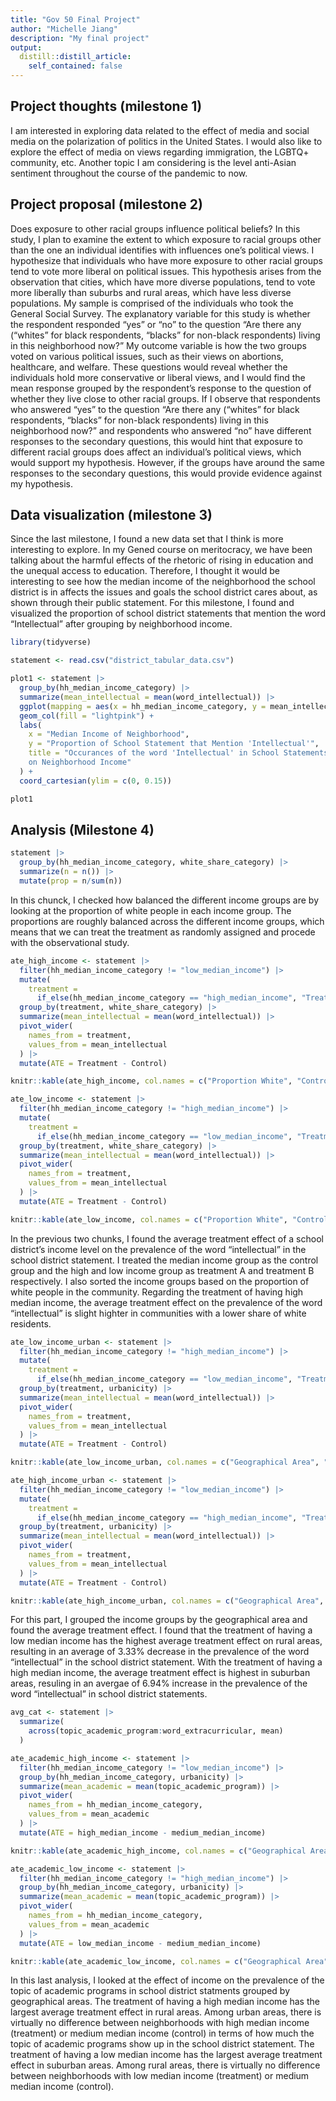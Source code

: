 ```yaml
---
title: "Gov 50 Final Project"
author: "Michelle Jiang"
description: "My final project"
output:
  distill::distill_article:
    self_contained: false
---
```




## Project thoughts (milestone 1)

I am interested in exploring data related to the effect of media and social media on the polarization of politics in the United States. I would also like to explore the effect of media on views regarding immigration, the LGBTQ+ community, etc. Another topic I am considering is the level anti-Asian sentiment throughout the course of the pandemic to now. 

## Project proposal (milestone 2)
Does exposure to other racial groups influence political beliefs? In this study, I plan to examine the extent to which exposure to racial groups other than the one an individual identifies with influences one’s political views. I hypothesize that individuals who have more exposure to other racial groups tend to vote more liberal on political issues. This hypothesis arises from the observation that cities, which have more diverse populations, tend to vote more liberally than suburbs and rural areas, which have less diverse populations. My sample is comprised of the individuals who took the General Social Survey. The explanatory variable for this study is whether the respondent responded “yes” or “no” to the question “Are there any (“whites” for black respondents, “blacks” for non-black respondents) living in this neighborhood now?” My outcome variable is how the two groups voted on various political issues, such as their views on abortions, healthcare, and welfare. These questions would reveal whether the individuals hold more conservative or liberal views, and I would find the mean response grouped by the respondent’s response to the question of whether they live close to other racial groups. If I observe that respondents who answered “yes” to the question “Are there any (“whites” for black respondents, “blacks” for non-black respondents) living in this neighborhood now?” and respondents who answered “no” have different responses to the secondary questions, this would hint that exposure to different racial groups does affect an individual’s political views, which would support my hypothesis. However, if the groups have around the same responses to the secondary questions, this would provide evidence against my hypothesis. 


## Data visualization (milestone 3)

Since the last milestone, I found a new data set that I think is more interesting to explore. In my Gened course on meritocracy, we have been talking about the harmful effects of the rhetoric of rising in education and the unequal access to education. Therefore, I thought it would be interesting to see how the median income of the neighborhood the school district is in affects the issues and goals the school district cares about, as shown through their public statement. For this milestone, I found and visualized the proportion of school district statements that mention the word "Intellectual" after grouping by neighborhood income.  

```r
library(tidyverse) 

statement <- read.csv("district_tabular_data.csv")
```

```r
plot1 <- statement |>
  group_by(hh_median_income_category) |>
  summarize(mean_intellectual = mean(word_intellectual)) |>
  ggplot(mapping = aes(x = hh_median_income_category, y = mean_intellectual)) + 
  geom_col(fill = "lightpink") +
  labs(
    x = "Median Income of Neighborhood",
    y = "Proportion of School Statement that Mention 'Intellectual'",
    title = "Occurances of the word 'Intellectual' in School Statements Based 
    on Neighborhood Income"
  ) +
  coord_cartesian(ylim = c(0, 0.15))

plot1
```

## Analysis (Milestone 4)

```r
statement |>
  group_by(hh_median_income_category, white_share_category) |>
  summarize(n = n()) |>
  mutate(prop = n/sum(n))
```

In this chunck, I checked how balanced the different income groups are by looking at the proportion of white people in each income group. The proportions are roughly balanced across the different income groups, which means that we can treat the treatment as randomly assigned and procede with the observational study. 

```r
ate_high_income <- statement |>
  filter(hh_median_income_category != "low_median_income") |>
  mutate(
    treatment = 
      if_else(hh_median_income_category == "high_median_income", "Treatment", "Control")) |>
  group_by(treatment, white_share_category) |>
  summarize(mean_intellectual = mean(word_intellectual)) |>
  pivot_wider(
    names_from = treatment,
    values_from = mean_intellectual
  ) |>
  mutate(ATE = Treatment - Control)

knitr::kable(ate_high_income, col.names = c("Proportion White", "Control", "Treatment", "ATE"))
```

```r
ate_low_income <- statement |>
  filter(hh_median_income_category != "high_median_income") |>
  mutate(
    treatment = 
      if_else(hh_median_income_category == "low_median_income", "Treatment", "Control")) |>
  group_by(treatment, white_share_category) |>
  summarize(mean_intellectual = mean(word_intellectual)) |>
  pivot_wider(
    names_from = treatment,
    values_from = mean_intellectual
  ) |>
  mutate(ATE = Treatment - Control)

knitr::kable(ate_low_income, col.names = c("Proportion White", "Control", "Treatment", "ATE"))
```

In the previous two chunks, I found the average treatment effect of a school district's income level on the prevalence of the word "intellectual" in the school district statement. I treated the median income group as the control group and the high and low income group as treatment A and treatment B respectively. I also sorted the income groups based on the proportion of white people in the community. Regarding the treatment of having high median income, the average treatment effect on the prevalence of the word "intellectual" is slight highter in communities with a lower share of white residents. 

```r
ate_low_income_urban <- statement |>
  filter(hh_median_income_category != "high_median_income") |>
  mutate(
    treatment = 
      if_else(hh_median_income_category == "low_median_income", "Treatment", "Control")) |>
  group_by(treatment, urbanicity) |>
  summarize(mean_intellectual = mean(word_intellectual)) |>
  pivot_wider(
    names_from = treatment,
    values_from = mean_intellectual
  ) |>
  mutate(ATE = Treatment - Control)

knitr::kable(ate_low_income_urban, col.names = c("Geographical Area", "Control (Medium Income)","Treatment (Low Income)","ATE"))
```

```r
ate_high_income_urban <- statement |>
  filter(hh_median_income_category != "low_median_income") |>
  mutate(
    treatment = 
      if_else(hh_median_income_category == "high_median_income", "Treatment", "Control")) |>
  group_by(treatment, urbanicity) |>
  summarize(mean_intellectual = mean(word_intellectual)) |>
  pivot_wider(
    names_from = treatment,
    values_from = mean_intellectual
  ) |>
  mutate(ATE = Treatment - Control)

knitr::kable(ate_high_income_urban, col.names = c("Geographical Area", "Control (Medium Income)","Treatment (High Income)","ATE"))
```

For this part, I grouped the income groups by the geographical area and found the average treatment effect. I found that the treatment of having a low median income has the highest average treatment effect on rural areas, resulting in an average of 3.33% decrease in the prevalence of the word "intellectual" in the school district statement. With the treatment of having a high median income, the average treatment effect is highest in suburban areas, resuling in an avergae of 6.94% increase in the prevalence of the word "intellectual" in school district statements. 

```r
avg_cat <- statement |>
  summarize(
    across(topic_academic_program:word_extracurricular, mean)
  )
```

```r
ate_academic_high_income <- statement |>
  filter(hh_median_income_category != "low_median_income") |>
  group_by(hh_median_income_category, urbanicity) |>
  summarize(mean_academic = mean(topic_academic_program)) |>
  pivot_wider(
    names_from = hh_median_income_category,
    values_from = mean_academic
  ) |>
  mutate(ATE = high_median_income - medium_median_income)

knitr::kable(ate_academic_high_income, col.names = c("Geographical Area", "Treatment (High Income)", "Control (Medium Income)","ATE"))
```

```r
ate_academic_low_income <- statement |>
  filter(hh_median_income_category != "high_median_income") |>
  group_by(hh_median_income_category, urbanicity) |>
  summarize(mean_academic = mean(topic_academic_program)) |>
  pivot_wider(
    names_from = hh_median_income_category,
    values_from = mean_academic
  ) |>
  mutate(ATE = low_median_income - medium_median_income)

knitr::kable(ate_academic_low_income, col.names = c("Geographical Area", "Treatment (Low Income)", "Control (Medium Income)","ATE"))
```

In this last analysis, I looked at the effect of income on the prevalence of the topic of academic programs in school district statments grouped by geographical areas. The treatment of having a high median income has the largest average treatment effect in rural areas. Among urban areas, there is virtually no difference between neighborhoods with high median income (treatment) or medium median income (control) in terms of how much the topic of academic programs show up in the school district statement. The treatment of having a low median income has the largest average treatment effect in suburban areas. Among rural areas, there is virtually no difference between neighborhoods with low median income (treatment) or medium median income (control). 